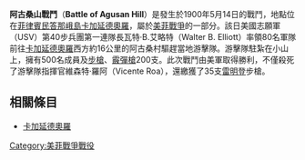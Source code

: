 {{Infobox military conflict
|conflict=阿古桑山戰鬥
|partof=[[美菲戰爭|美菲戰爭]]
|image=
|caption=
|date=1900年5月14日
|place=[[民答那峨島|民答那峨島]][[卡加延德奧羅|卡加延德奧羅]]
|casus=
|territory=
|result=美軍勝利
|combatant1={{flag|Philippines|aguinaldo|name=菲律賓人民}}
|combatant2={{flag|United States|1896}}
|commander1=維森特·羅阿上校†
|commander2=瓦特·B.艾略特隊長
|strength1=500
|strength2=80
|casualties1=38人陣亡
|casualties2=2人陣亡<br>3人受傷
|casualties3=
|notes=
}}
{{Campaignbox 美菲戰爭}}

'''阿古桑山戰鬥'''（'''Battle of Agusan Hill'''）是發生於1900年5月14日的戰鬥，地點位在[[菲律賓|菲律賓]][[民答那峨島|民答那峨島]][[卡加延德奧羅|卡加延德奧羅]]，屬於[[美菲戰爭|美菲戰爭]]的一部分。該日美國志願軍（USV）第40步兵團第一連隊長瓦特·B.艾略特（Walter B. Elliott）率領80名軍隊前往[[卡加延德奧羅|卡加延德奧羅]]西方約16公里的阿古桑村驅趕當地游擊隊。游擊隊駐紮在小山上，擁有500名成員及[[步槍|步槍]]、[[霰彈槍|霰彈槍]]200支。此次戰鬥由美軍取得勝利，不僅殺死了游擊隊指揮官維森特·羅阿（Vicente Roa），還繳獲了35支[[雷明登|雷明登]]步槍。

== 相關條目 ==
* [[卡加延德奧羅|卡加延德奧羅]]

{{DEFAULTSORT:Agusan Hill}}
[[Category:美菲戰爭戰役|Category:美菲戰爭戰役]]

{{Philippines-stub}}
